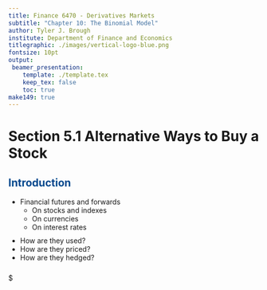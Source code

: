 ---
title: Finance 6470 - Derivatives Markets 
subtitle: "Chapter 10: The Binomial Model"
author: Tyler J. Brough
institute: Department of Finance and Economics 
titlegraphic: ./images/vertical-logo-blue.png
fontsize: 10pt
output:
 beamer_presentation:
    template: ./template.tex
    keep_tex: false
    toc: true
make149: true
---

<style>
slides > slide.backdrop {
  background: white;
  border-bottom: 0px;
  box-shadow: 0 0 0;
}


slides > slide {
  font-family: 'Open Sans', Helvetica, Arial, sans-serif;
  border-bottom: 3px solid  #F66733;
  box-shadow:  0 3px 0 #00488D;

}

.title-slide hgroup h1 {
  color: #00488D;
}



h2 {

  color: #00488D;
}

slides > slide.dark {
  background: #00488D !important;
  border-bottom: 0;
  box-shadow: 0 0 0;
}

.segue h2 {
  color: white;
}

slides > slide.title-slide {
  border-bottom: 0;
  box-shadow: 0 0 0;
}

ol, ul {

padding-bottom: 10px;

}

</style>


# Section 5.1 Alternative Ways to Buy a Stock 

## Introduction

- Financial futures and forwards
	- On stocks and indexes
	- On currencies
	- On interest rates
- How are they used?
- How are they priced?
- How are they hedged?


$












